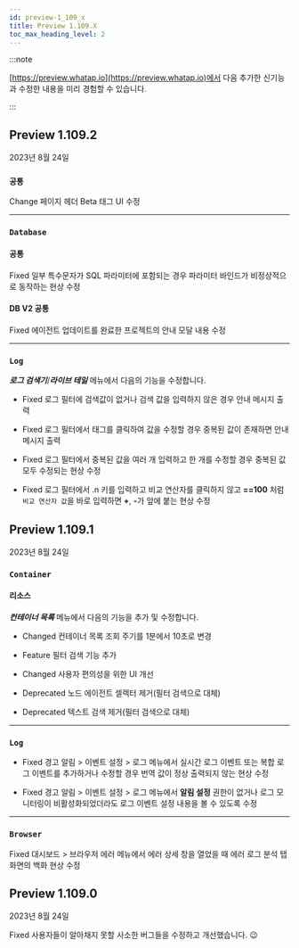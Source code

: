 ```yaml
---
id: preview-1_109_x
title: Preview 1.109.X
toc_max_heading_level: 2
---
```


<head>
<meta name="robots" content="noindex, nofollow"/>
</head>

:::note

[https://preview.whatap.io](https://preview.whatap.io)에서 다음 추가한 신기능과 수정한 내용을 미리 경험할 수 있습니다. 

:::

## Preview 1.109.2

2023년 8월 24일

<div class='indentTab'>

### `공통`

<p><Status>Change</Status> 페이지 헤더 Beta 태그 UI 수정</p>

---

### `Database`

#### 공통

<p><Status>Fixed</Status> 일부 특수문자가 SQL 파라미터에 포함되는 경우 파라미터 바인드가 비정상적으로 동작하는 현상 수정</p>

#### DB V2 공통

<p><Status>Fixed</Status> 에이전트 업데이트를 완료한 프로젝트의 안내 모달 내용 수정</p>

---

### `Log`

***로그 검색기***/***라이브 테일*** 메뉴에서 다음의 기능을 수정합니다.

- <Status>Fixed</Status> 로그 필터에 검색값이 없거나 검색 값을 입력하지 않은 경우 안내 메시지 출력

- <Status>Fixed</Status> 로그 필터에서 태그를 클릭하여 값을 수정할 경우 중복된 값이 존재하면 안내 메시지 출력

- <Status>Fixed</Status> 로그 필터에서 중복된 값을 여러 개 입력하고 한 개를 수정할 경우 중복된 값 모두 수정되는 현상 수정

- <Status>Fixed</Status> 로그 필터에서 .n 키를 입력하고 비교 연산자를 클릭하지 않고 <b>==100</b> 처럼 <code>비교 연산자 값</code>을 바로 입력하면 <b>+</b>, <b>-</b>가 앞에 붙는 현상 수정

</div>


## Preview 1.109.1

2023년 8월 24일

<div class='indentTab'>

### `Container`

#### 리소스

***컨테이너 목록*** 메뉴에서 다음의 기능을 추가 및 수정합니다.

- <Status>Changed</Status> 컨테이너 목록 조회 주기를 1분에서 10초로 변경

- <Status>Feature</Status> 필터 검색 기능 추가

- <Status>Changed</Status> 사용자 편의성을 위한 UI 개선

- <Status>Deprecated</Status> 노드 에이전트 셀렉터 제거(필터 검색으로 대체)

- <Status>Deprecated</Status> 텍스트 검색 제거(필터 검색으로 대체)

---

### `Log`

- <Status>Fixed</Status> <UI>경고 알림</UI> > <UI>이벤트 설정</UI> > <UI>로그</UI> 메뉴에서 <UI>실시간 로그 이벤트</UI> 또는 <UI>복합 로그 이벤트</UI>를 추가하거나 수정할 경우 번역 값이 정상 출력되지 않는 현상 수정

- <Status>Fixed</Status> <UI>경고 알림</UI> > <UI>이벤트 설정</UI> > <UI>로그</UI> 메뉴에서 <b>알림 설정</b> 권한이 없거나 로그 모니터링이 비활성화되었더라도 로그 이벤트 설정 내용을 볼 수 있도록 수정

---

### `Browser`

<p><Status>Fixed</Status> <UI>대시보드</UI> > <UI>브라우저 에러</UI> 메뉴에서 <UI>에러 상세</UI> 창을 열었을 때 <UI>에러 로그 분석</UI> 탭 화면의 백화 현상 수정</p>

</div>

## Preview 1.109.0

2023년 8월 24일

<div class='indentTab'>

<p><Status>Fixed</Status> 사용자들이 알아채지 못할 사소한 버그들을 수정하고 개선했습니다. 😉</p>

</div>
